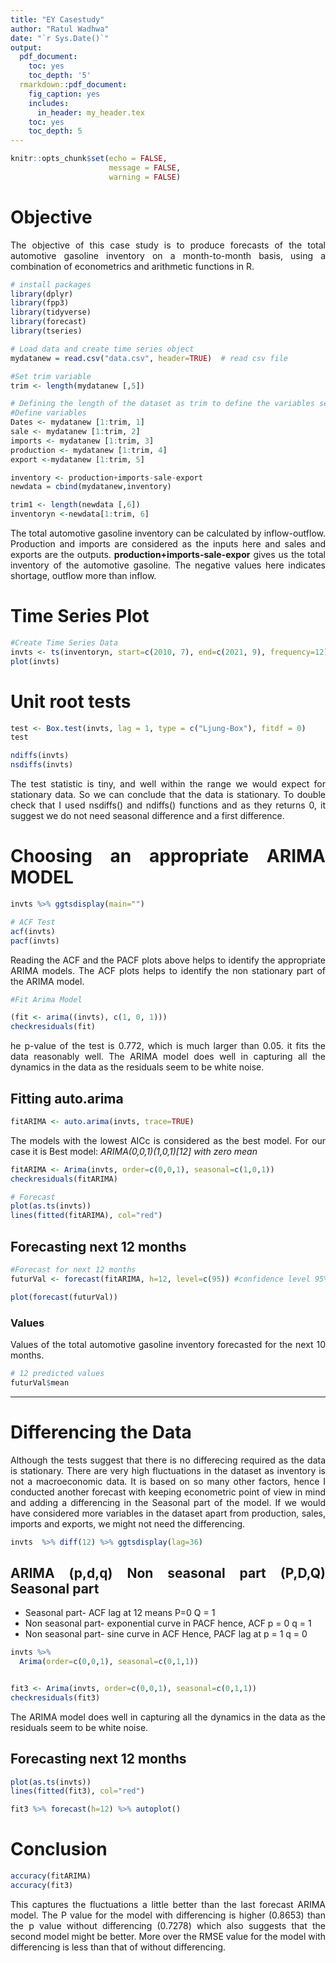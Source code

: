 ```yaml
---
title: "EY Casestudy"
author: "Ratul Wadhwa"
date: "`r Sys.Date()`"
output:
  pdf_document:
    toc: yes
    toc_depth: '5'
  rmarkdown::pdf_document:
    fig_caption: yes
    includes:
      in_header: my_header.tex
    toc: yes
    toc_depth: 5
---
```


<style>
body {
text-align: justify}
</style>

```r
knitr::opts_chunk$set(echo = FALSE,
                      message = FALSE,
                      warning = FALSE)
```

# Objective 

The objective of this case study is to produce forecasts of the total automotive gasoline inventory
on a month-to-month basis, using a combination of econometrics and arithmetic functions in R.

```r
# install packages
library(dplyr)
library(fpp3)
library(tidyverse)
library(forecast)
library(tseries)
```

```r
# Load data and create time series object 
mydatanew = read.csv("data.csv", header=TRUE)  # read csv file
```

```r
#Set trim variable 
trim <- length(mydatanew [,5])
```


```r
# Defining the length of the dataset as trim to define the variables seperately.
#Define variables
Dates <- mydatanew [1:trim, 1]
sale <- mydatanew [1:trim, 2]
imports <- mydatanew [1:trim, 3]
production <- mydatanew [1:trim, 4]
export <-mydatanew [1:trim, 5]

inventory <- production+imports-sale-export
newdata = cbind(mydatanew,inventory)

trim1 <- length(newdata [,6])
inventoryn <-newdata[1:trim, 6]

```

 The total automotive gasoline inventory can be calculated by inflow-outflow. Production and imports are considered as the inputs here and sales and exports are the outputs. **production+imports-sale-expor** gives us the total inventory of the automotive gasoline. The negative values here indicates shortage, outflow more than inflow.

# Time Series Plot 

```r
#Create Time Series Data
invts <- ts(inventoryn, start=c(2010, 7), end=c(2021, 9), frequency=12)
plot(invts)

```

# Unit root tests

```r
test <- Box.test(invts, lag = 1, type = c("Ljung-Box"), fitdf = 0)
test

ndiffs(invts)
nsdiffs(invts)
```

The test statistic is tiny, and well within the range we would expect for stationary data. So we can conclude that the data is stationary.
To double check that I used nsdiffs() and ndiffs() functions and as they returns 0, it suggest we do not need seasonal difference and a first difference.

# Choosing an appropriate ARIMA MODEL

```r
invts %>% ggtsdisplay(main="")
```

```r
# ACF Test
acf(invts)
pacf(invts)
```

Reading the ACF and the PACF plots above helps to identify the appropriate ARIMA models. The ACF plots helps to identify the non stationary part of the ARIMA model. 

```r
#Fit Arima Model

(fit <- arima((invts), c(1, 0, 1)))
checkresiduals(fit)

```

he p-value of the test is 0.772, which is much larger than 0.05. it fits the data reasonably well.
The ARIMA model does well in capturing all the dynamics in the data as the residuals seem to be white noise.

## Fitting auto.arima

```r
fitARIMA <- auto.arima(invts, trace=TRUE)
```

The models with the lowest AICc is considered as the best model. For our case it is  Best model: *ARIMA(0,0,1)(1,0,1)[12] with zero mean * 

```r
fitARIMA <- Arima(invts, order=c(0,0,1), seasonal=c(1,0,1))
checkresiduals(fitARIMA)

```


```r
# Forecast
plot(as.ts(invts))
lines(fitted(fitARIMA), col="red")
```

## Forecasting next 12 months

```r
#Forecast for next 12 months
futurVal <- forecast(fitARIMA, h=12, level=c(95)) #confidence level 95%

plot(forecast(futurVal))
```

### Values 

Values of the total automotive gasoline inventory forecasted for the next 10 months. 

```r
# 12 predicted values
futurVal$mean
```


---

# Differencing the Data

Although the tests suggest that there is no differecing required as the data is stationary. There are very high fluctuations in the dataset as inventory is not a macroeconomic data. It is based on so many other factors, hence I conducted another forecast with keeping econometric point of view in mind and adding a differencing in the Seasonal part of the model. If we would have considered more variables in the dataset apart from production, sales, imports and exports, we might not need the differencing. 


```r
invts  %>% diff(12) %>% ggtsdisplay(lag=36)
```

## ARIMA (p,d,q) Non seasonal part (P,D,Q) Seasonal part

+ Seasonal part- ACF lag at 12 means P=0 Q = 1 
+ Non seasonal part- exponential curve in PACF hence, ACF p = 0 q = 1
+ Non seasonal part- sine curve in ACF Hence, PACF lag at p = 1 q = 0

```r
invts %>%
  Arima(order=c(0,0,1), seasonal=c(0,1,1))


fit3 <- Arima(invts, order=c(0,0,1), seasonal=c(0,1,1))
checkresiduals(fit3)
```

The ARIMA model does well in capturing all the dynamics in the data as the residuals seem to be white noise.

## Forecasting next 12 months

```r

plot(as.ts(invts))
lines(fitted(fit3), col="red")

fit3 %>% forecast(h=12) %>% autoplot()

```

# Conclusion 

```r
accuracy(fitARIMA)
accuracy(fit3)
```

This captures the fluctuations a little better than the last forecast ARIMA model. 
The P value for the model with differencing is higher (0.8653) than the p value without differencing (0.7278) which also suggests that the second model might be better. More over the RMSE value for the model with differencing is less than that of without differencing. 





